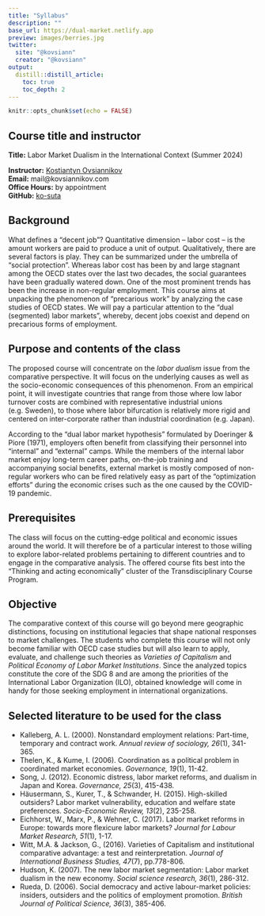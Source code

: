 ```yaml
---
title: "Syllabus"
description: ""
base_url: https://dual-market.netlify.app
preview: images/berries.jpg
twitter:
  site: "@kovsiann"
  creator: "@kovsiann"
output:
  distill::distill_article:
    toc: true
    toc_depth: 2
---
```


```r
knitr::opts_chunk$set(echo = FALSE)
```


## Course title and instructor

**Title:** Labor Market Dualism in the International Context (Summer 2024)<br>


**Instructor:** [Kostiantyn Ovsiannikov](https://kovsiannikov.com)<br>
**Email:** mail@kovsiannikov.com<br>
**Office Hours:** by appointment <br>
**GitHub:** [ko-suta](https://github.com/ko-suta) <br>

## Background

What defines a “decent job”? 
Quantitative dimension – labor cost – is the amount workers are paid to produce a unit of output. 
Qualitatively, there are several factors is play. 
They can be summarized under the umbrella of “social protection”. 
Whereas labor cost has been by and large stagnant among the OECD states over the last two decades, the social guarantees have been gradually watered down. 
One of the most prominent trends has been the increase in non-regular employment. This course aims at unpacking the phenomenon of “precarious work” by analyzing the case studies of OECD states. 
We will pay a particular attention to the “dual (segmented) labor markets”, whereby, decent jobs coexist and depend on precarious forms of employment. 


## Purpose and contents of the class

The proposed course will concentrate on the *labor dualism* issue from the comparative perspective. 
It will focus on the underlying causes as well as the socio-economic consequences of this phenomenon.
From an empirical point, it will investigate countries that range from those where low labor turnover costs are combined with representative industrial unions (e.g. Sweden), to those where labor bifurcation is relatively more rigid and centered on inter-corporate rather than industrial coordination (e.g. Japan). 

According to the "dual labor market hypothesis" formulated by Doeringer & Piore (1971), employers often benefit from classifying their personnel into "internal" and "external" camps. 
While the members of the internal labor market enjoy long-term career paths, on-the-job training and accompanying social benefits, external market is mostly composed of non-regular workers who can be fired relatively easy as part of the "optimization efforts" during the economic crises such as the one caused by the COVID-19 pandemic.


## Prerequisites

The class will focus on the cutting-edge political and economic issues around the world.
It will therefore be of a particular interest to those willing to explore labor-related problems pertaining to different countries and to engage in the comparative analysis.
The offered course fits best into the "Thinking and acting economically" cluster of the Transdisciplinary Course Program.


## Objective

The comparative context of this course will go beyond mere geographic distinctions, focusing on institutional legacies that shape national responses to market challenges. 
The students who complete this course will not only become familiar with OECD case studies but will also learn to apply, evaluate, and challenge such theories as *Varieties of Capitalism* and *Political Economy of Labor Market Institutions*. 
Since the analyzed topics constitute the core of the SDG 8 and are among the priorities of the International Labor Organization (ILO), obtained knowledge will come in handy for those seeking employment in international organizations.



## Selected literature to be used for the class 

+ Kalleberg, A. L. (2000). Nonstandard employment relations: Part-time, temporary and contract work. *Annual review of sociology, 26*(1), 341-365.
+ Thelen, K., & Kume, I. (2006). Coordination as a political problem in coordinated market economies. *Governance, 19*(1), 11-42.
+ Song, J. (2012). Economic distress, labor market reforms, and dualism in Japan and Korea. *Governance, 25*(3), 415-438.
+ Häusermann, S., Kurer, T., & Schwander, H. (2015). High-skilled outsiders? Labor market vulnerability, education and welfare state preferences. *Socio-Economic Review, 13*(2), 235-258.
+ Eichhorst, W., Marx, P., & Wehner, C. (2017). Labor market reforms in Europe: towards more flexicure labor markets? *Journal for Labour Market Research, 51*(1), 1-17.
+ Witt, M.A. & Jackson, G., (2016). Varieties of Capitalism and institutional comparative advantage: a test and reinterpretation. *Journal of International Business Studies, 47*(7), pp.778-806.
+ Hudson, K. (2007). The new labor market segmentation: Labor market dualism in the new economy. *Social science research, 36*(1), 286-312.
+ Rueda, D. (2006). Social democracy and active labour-market policies: insiders, outsiders and the politics of employment promotion. *British Journal of Political Science, 36*(3), 385-406.
